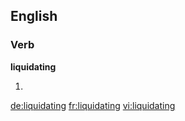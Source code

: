 ==English==
===Verb===
'''liquidating'''
# {{present participle of|[[liquidate]]}}

[[de:liquidating]]
[[fr:liquidating]]
[[vi:liquidating]]